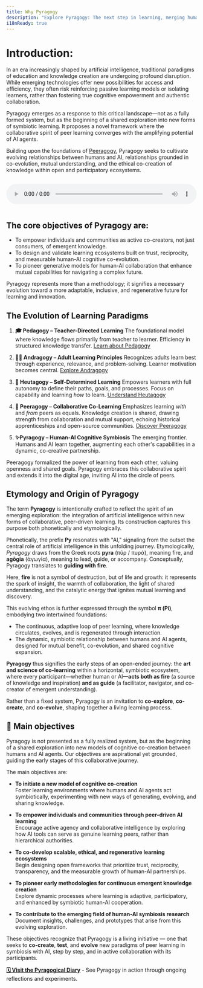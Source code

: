 ```yaml
---
title: Why Pyragogy
description: "Explore Pyragogy: The next step in learning, merging human collaboration with artificial intelligence for cognitive co-creation."
i18nReady: true
---
```




<h1 class="text-3xl font-bold underline">
  Introduction:
</h1>
In an era increasingly shaped by artificial intelligence, traditional paradigms of education and knowledge creation are undergoing profound disruption. While emerging technologies offer new possibilities for access and efficiency, they often risk reinforcing passive learning models or isolating learners, rather than fostering true cognitive empowerment and authentic collaboration.

Pyragogy emerges as a response to this critical landscape—not as a fully formed system, but as the beginning of a shared exploration into new forms of symbiotic learning. It proposes a novel framework where the collaborative spirit of peer learning converges with the amplifying potential of AI agents. 

Building upon the foundations of [Peeragogy](https://peeragogy.org/), Pyragogy seeks to cultivate evolving relationships between humans and AI, relationships grounded in co-evolution, mutual understanding, and the ethical co-creation of knowledge within open and participatory ecosystems.


<audio controls style="width: 100%; margin-top: 1em; margin-bottom: 1em;">
  <source src="/audio/Level Up Your Learning_ The AI-Powered Peer Revolution of Pyragogy__.wav" type="audio/mpeg" />
  Your browser does not support the audio element.
</audio>

## The core objectives of Pyragogy are:
- To empower individuals and communities as active co-creators, not just consumers, of emergent knowledge.
- To design and validate learning ecosystems built on trust, reciprocity, and measurable human-AI cognitive co-evolution.
- To pioneer generative models for human-AI collaboration that enhance mutual capabilities for navigating a complex future.

Pyragogy represents more than a methodology; it signifies a necessary evolution toward a more adaptable, inclusive, and regenerative future for learning and innovation.



## The Evolution of Learning Paradigms

<Steps>

1.  **🎓 Pedagogy – Teacher-Directed Learning**
    The foundational model where knowledge flows primarily from teacher to learner. Efficiency in structured knowledge transfer. [Learn about Pedagogy](https://en.wikipedia.org/wiki/Pedagogy)

2.  **🧑‍🏫 Andragogy – Adult Learning Principles**
    Recognizes adults learn best through experience, relevance, and problem-solving. Learner motivation becomes central. [Explore Andragogy](https://en.wikipedia.org/wiki/Andragogy)

3.  **🧭 Heutagogy – Self-Determined Learning**
    Empowers learners with full autonomy to define their paths, goals, and processes. Focus on capability and learning *how* to learn. [Understand Heutagogy](https://en.wikipedia.org/wiki/Heutagogy)

4.  **🤝 Peeragogy – Collaborative Co-Learning**
    Emphasizes learning *with* and *from* peers as equals. Knowledge creation is shared, drawing strength from collaboration and mutual support, echoing historical apprenticeships and open-source communities. [Discover Peeragogy](https://peeragogy.org/)

5.  **✨Pyragogy – Human-AI Cognitive Symbiosis** 
    The emerging frontier. Humans and AI learn together, augmenting each other's capabilities in a dynamic, co-creative partnership. 
</Steps>

Peeragogy formalized the power of learning from each other, valuing openness and shared goals. Pyragogy embraces this collaborative spirit and extends it into the digital age, inviting AI into the circle of peers.


## Etymology and Origin of Pyragogy

The term **Pyragogy** is intentionally crafted to reflect the spirit of an emerging exploration: the integration of artificial intelligence within new forms of collaborative, peer-driven learning. Its construction captures this purpose both phonetically and etymologically.

Phonetically, the prefix **Py** resonates with "AI," signaling from the outset the central role of artificial intelligence in this unfolding journey. Etymologically, *Pyragogy* draws from the Greek roots **pyra** (πῦρ / πυρά), meaning fire, and **agōgia** (ἀγωγία), meaning to lead, guide, or accompany. Conceptually, Pyragogy translates to **guiding with fire**.

Here, **fire** is not a symbol of destruction, but of life and growth: it represents the spark of insight, the warmth of collaboration, the light of shared understanding, and the catalytic energy that ignites mutual learning and discovery.

This evolving ethos is further expressed through the symbol **π (Pi)**, embodying two intertwined foundations:
- The continuous, adaptive loop of peer learning, where knowledge circulates, evolves, and is regenerated through interaction.
- The dynamic, symbiotic relationship between humans and AI agents, designed for mutual benefit, co-evolution, and shared cognitive expansion.

**Pyragogy** thus signifies the early steps of an open-ended journey: the **art and science of co-learning** within a horizontal, symbiotic ecosystem, where every participant—whether human or AI—**acts both as fire** (a source of knowledge and inspiration) **and as guide** (a facilitator, navigator, and co-creator of emergent understanding).

Rather than a fixed system, Pyragogy is an invitation to **co-explore**, **co-create**, and **co-evolve**, shaping together a living learning process.


## 🚀 Main objectives

Pyragogy is not presented as a fully realized system, but as the beginning of a shared exploration into new models of cognitive co-creation between humans and AI agents. Our objectives are aspirational yet grounded, guiding the early stages of this collaborative journey.

The main objectives are:

- **To initiate a new model of cognitive co-creation**  
  Foster learning environments where humans and AI agents act symbiotically, experimenting with new ways of generating, evolving, and sharing knowledge.

- **To empower individuals and communities through peer-driven AI learning**  
  Encourage active agency and collaborative intelligence by exploring how AI tools can serve as genuine learning peers, rather than hierarchical authorities.

- **To co-develop scalable, ethical, and regenerative learning ecosystems**  
  Begin designing open frameworks that prioritize trust, reciprocity, transparency, and the measurable growth of human-AI partnerships.

- **To pioneer early methodologies for continuous emergent knowledge creation**  
  Explore dynamic processes where learning is adaptive, participatory, and enhanced by symbiotic human-AI cooperation.

- **To contribute to the emerging field of human-AI symbiosis research**  
  Document insights, challenges, and prototypes that arise from this evolving exploration.

These objectives recognize that Pyragogy is a living initiative — one that seeks to **co-create**, **test**, and **evolve** new paradigms of peer learning in symbiosis with AI, step by step, and in active collaboration with its participants.

**[🗓️ Visit the Pyragogical Diary](/diario)** - See Pyragogy in action through ongoing reflections and experiments.